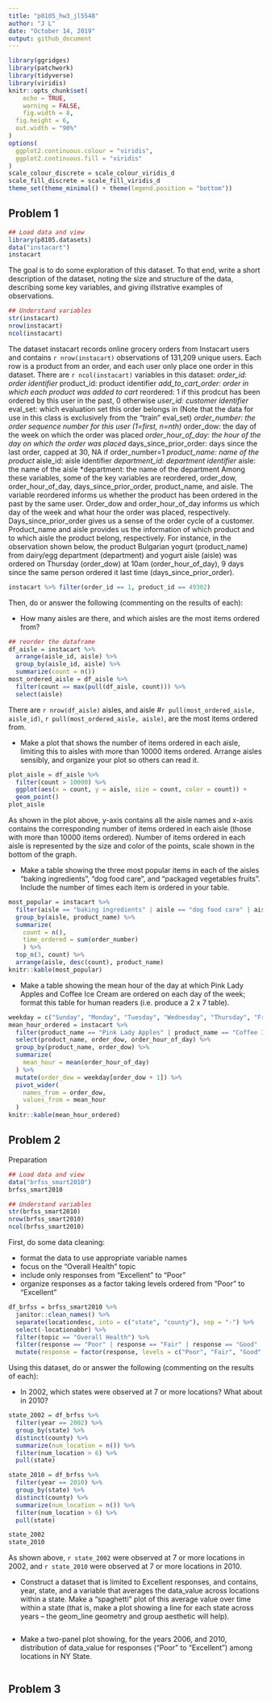 ```yaml
---
title: "p8105_hw3_jl5548"
author: "J L"
date: "October 14, 2019"
output: github_document
---
```


```r
library(ggridges)
library(patchwork)
library(tidyverse)
library(viridis)
knitr::opts_chunk$set(
	echo = TRUE,
	warning = FALSE,
	fig.width = 8, 
  fig.height = 6,
  out.width = "90%"
)
options(
  ggplot2.continuous.colour = "viridis",
  ggplot2.continuous.fill = "viridis"
)
scale_colour_discrete = scale_colour_viridis_d
scale_fill_discrete = scale_fill_viridis_d
theme_set(theme_minimal() + theme(legend.position = "bottom"))
```

## Problem 1

```r
## Load data and view
library(p8105.datasets)
data("instacart")
instacart
```

The goal is to do some exploration of this dataset. To that end, write a short description of the dataset, noting the size and structure of the data, describing some key variables, and giving illstrative examples of observations. 

```r
## Understand variables
str(instacart)
nrow(instacart)
ncol(instacart)
```
The dataset instacart records online grocery orders from Instacart users and contains `r nrow(instacart)` observations of 131,209 unique users. Each row is a product from an order, and each user only place one order in this dataset. There are `r ncol(instacart)` variables in this dataset:
*order_id: order identifier
*product_id: product identifier
*add_to_cart_order: order in which each product was added to cart
*reordered: 1 if this prodcut has been ordered by this user in the past, 0 otherwise
*user_id: customer identifier
*eval_set: which evaluation set this order belongs in (Note that the data for use in this class is exclusively from the “train” eval_set)
*order_number: the order sequence number for this user (1=first, n=nth)
*order_dow: the day of the week on which the order was placed
*order_hour_of_day: the hour of the day on which the order was placed
*days_since_prior_order: days since the last order, capped at 30, NA if order_number=1
*product_name: name of the product
*aisle_id: aisle identifier
*department_id: department identifier
*aisle: the name of the aisle
*department: the name of the department
Among these variables, some of the key variables are reordered, order_dow, order_hour_of_day, days_since_prior_order, product_name, and aisle. The variable reordered informs us whether the product has been ordered in the past by the same user. Order_dow and order_hour_of_day informs us which day of the week and what hour the order was placed, respectively. Days_since_prior_order gives us a sense of the order cycle of a customer. Product_name and aisle provides us the information of which product and to which aisle the product belong, respectively. For instance, in the observation shown below, the product Bulgarian yogurt (product_name) from dairy/egg department (department) and yogurt aisle (aisle) was ordered on Thursday (order_dow) at 10am (order_hour_of_day), 9 days since the same person ordered it last time (days_since_prior_order). 
```r
instacart %>% filter(order_id == 1, product_id == 49302)
```


Then, do or answer the following (commenting on the results of each):

* How many aisles are there, and which aisles are the most items ordered from?
```r
## reorder the dataframe
df_aisle = instacart %>% 
  arrange(aisle_id, aisle) %>% 
  group_by(aisle_id, aisle) %>% 
  summarize(count = n()) 
most_ordered_aisle = df_aisle %>% 
  filter(count == max(pull(df_aisle, count))) %>% 
  select(aisle)
```
There are `r nrow(df_aisle)` aisles, and aisle #`r pull(most_ordered_aisle, aisle_id)`, `r pull(most_ordered_aisle, aisle)`, are the most items ordered from.

* Make a plot that shows the number of items ordered in each aisle, limiting this to aisles with more than 10000 items ordered. Arrange aisles sensibly, and organize your plot so others can read it.
```r
plot_aisle = df_aisle %>% 
  filter(count > 10000) %>% 
  ggplot(aes(x = count, y = aisle, size = count, color = count)) +
  geom_point()
plot_aisle
```
As shown in the plot above, y-axis contains all the aisle names and x-axis contains the corresponding number of items ordered in each aisle (those with more than 10000 items ordered). Number of items ordered in each aisle is represented by the size and color of the points, scale shown in the bottom of the graph. 

* Make a table showing the three most popular items in each of the aisles “baking ingredients”, “dog food care”, and “packaged vegetables fruits”. Include the number of times each item is ordered in your table.
```r
most_popular = instacart %>% 
  filter(aisle == "baking ingredients" | aisle == "dog food care" | aisle == "packaged vegetables fruits") %>% 
  group_by(aisle, product_name) %>% 
  summarize(
    count = n(),
    time_ordered = sum(order_number)
    ) %>% 
  top_n(3, count) %>% 
  arrange(aisle, desc(count), product_name) 
knitr::kable(most_popular)
```

* Make a table showing the mean hour of the day at which Pink Lady Apples and Coffee Ice Cream are ordered on each day of the week; format this table for human readers (i.e. produce a 2 x 7 table).
```r
weekday = c("Sunday", "Monday", "Tuesday", "Wednesday", "Thursday", "Friday", "Saturday")
mean_hour_ordered = instacart %>%
  filter(product_name == "Pink Lady Apples" | product_name == "Coffee Ice Cream") %>% 
  select(product_name, order_dow, order_hour_of_day) %>% 
  group_by(product_name, order_dow) %>% 
  summarize(
    mean_hour = mean(order_hour_of_day)
  ) %>% 
  mutate(order_dow = weekday[order_dow + 1]) %>% 
  pivot_wider(
    names_from = order_dow,
    values_from = mean_hour
  ) 
knitr::kable(mean_hour_ordered)
```



## Problem 2

Preparation
```r
## Load data and view
data("brfss_smart2010")
brfss_smart2010
```

```r
## Understand variables
str(brfss_smart2010)
nrow(brfss_smart2010)
ncol(brfss_smart2010)
```


First, do some data cleaning:

* format the data to use appropriate variable names
* focus on the “Overall Health” topic
* include only responses from “Excellent” to “Poor”
* organize responses as a factor taking levels ordered from “Poor” to “Excellent”

```r
df_brfss = brfss_smart2010 %>% 
  janitor::clean_names() %>% 
  separate(locationdesc, into = c("state", "county"), sep = "-") %>% 
  select(-locationabbr) %>% 
  filter(topic == "Overall Health") %>% 
  filter(response == "Poor" | response == "Fair" | response == "Good" | response == "Very Good" | response == "Excellent") %>% 
  mutate(response = factor(response, levels = c("Poor", "Fair", "Good", "Very Good", "Excellent")))
```


Using this dataset, do or answer the following (commenting on the results of each):

* In 2002, which states were observed at 7 or more locations? What about in 2010?
```r
state_2002 = df_brfss %>% 
  filter(year == 2002) %>% 
  group_by(state) %>% 
  distinct(county) %>% 
  summarize(num_location = n()) %>% 
  filter(num_location > 6) %>% 
  pull(state)

state_2010 = df_brfss %>% 
  filter(year == 2010) %>% 
  group_by(state) %>% 
  distinct(county) %>% 
  summarize(num_location = n()) %>% 
  filter(num_location > 6) %>% 
  pull(state)

state_2002
state_2010
```
As shown above, `r state_2002` were observed at 7 or more locations in 2002, and `r state_2010` were observed at 7 or more locations in 2010.

* Construct a dataset that is limited to Excellent responses, and contains, year, state, and a variable that averages the data_value across locations within a state. Make a “spaghetti” plot of this average value over time within a state (that is, make a plot showing a line for each state across years – the geom_line geometry and group aesthetic will help).
```r

```

* Make a two-panel plot showing, for the years 2006, and 2010, distribution of data_value for responses (“Poor” to “Excellent”) among locations in NY State.
```r

```



## Problem 3